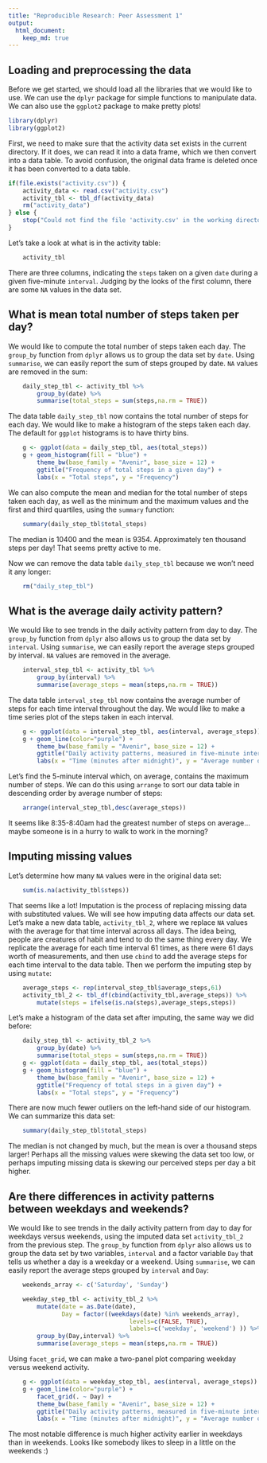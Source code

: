 ```yaml
---
title: "Reproducible Research: Peer Assessment 1"
output: 
  html_document:
    keep_md: true
---
```



## Loading and preprocessing the data
Before we get started, we should load all the libraries that we would like to use. We can use the `dplyr` package for simple functions to manipulate data. We can also use the `ggplot2` package to make pretty plots!
```r
library(dplyr)
library(ggplot2)
```

First, we need to make sure that the activity data set exists in the current directory. If it does, we can read it into a data frame, which we then convert into a data table. To avoid confusion, the original data frame is deleted once it has been converted to a data table.
```r
if(file.exists("activity.csv")) {
    activity_data <- read.csv("activity.csv")
    activity_tbl <- tbl_df(activity_data)
    rm("activity_data")
} else {
    stop("Could not find the file 'activity.csv' in the working directory")
}
```

Let's take a look at what is in the activity table:
```r
    activity_tbl
```

There are three columns, indicating the `steps` taken on a given `date` during a given five-minute `interval`. Judging by the looks of the first column, there are some `NA` values in the data set.

## What is mean total number of steps taken per day?
We would like to compute the total number of steps taken each day. The `group_by` function from `dplyr` allows us to group the data set by `date`. Using `summarise`, we can easily report the sum of steps grouped by date. `NA` values are removed in the sum:
```r
    daily_step_tbl <- activity_tbl %>%
        group_by(date) %>%
        summarise(total_steps = sum(steps,na.rm = TRUE))
```

The data table `daily_step_tbl` now contains the total number of steps for each day. We would like to make a histogram of the steps taken each day. The default for `ggplot` histograms is to have thirty bins.
```r
    g <- ggplot(data = daily_step_tbl, aes(total_steps))
    g + geom_histogram(fill = "blue") + 
        theme_bw(base_family = "Avenir", base_size = 12) + 
        ggtitle("Frequency of total steps in a given day") +
        labs(x = "Total steps", y = "Frequency")
```

We can also compute the mean and median for the total number of steps taken each day, as well as the minimum and the maximum values and the first and third quartiles, using the `summary` function:
```r
    summary(daily_step_tbl$total_steps)
```

The median is 10400 and the mean is 9354. Approximately ten thousand steps per day! That seems pretty active to me.

Now we can remove the data table `daily_step_tbl` because we won't need it any longer:
```r
    rm("daily_step_tbl")
```

## What is the average daily activity pattern?
We would like to see trends in the daily activity pattern from day to day. The `group_by` function from `dplyr` also allows us to group the data set by `interval`. Using `summarise`, we can easily report the average steps grouped by interval. `NA` values are removed in the average.
```r
    interval_step_tbl <- activity_tbl %>%
        group_by(interval) %>%
        summarise(average_steps = mean(steps,na.rm = TRUE))
```

The data table `interval_step_tbl` now contains the average number of steps for each time interval throughout the day. We would like to make a time series plot of the steps taken in each interval.
```r
    g <- ggplot(data = interval_step_tbl, aes(interval, average_steps))
    g + geom_line(color="purple") + 
        theme_bw(base_family = "Avenir", base_size = 12) + 
        ggtitle("Daily activity patterns, measured in five-minute intervals") +
        labs(x = "Time (minutes after midnight)", y = "Average number of steps")
```

Let's find the 5-minute interval which, on average, contains the maximum number of steps. We can do this using `arrange` to sort our data table in descending order by average number of steps:
```r
    arrange(interval_step_tbl,desc(average_steps))
```

It seems like 8:35-8:40am had the greatest number of steps on average... maybe someone is in a hurry to walk to work in the morning?

## Imputing missing values
Let's determine how many `NA` values were in the original data set:
```r
    sum(is.na(activity_tbl$steps))
```

That seems like a lot! Imputation is the process of replacing missing data with substituted values. We will see how imputing data affects our data set. Let's make a new data table, `activity_tbl_2`, where we replace `NA` values with the average for that time interval across all days. The idea being, people are creatures of habit and tend to do the same thing every day. We replicate the average for each time interval 61 times, as there were 61 days worth of measurements, and then use `cbind` to add the average steps for each time interval to the data table. Then we perform the imputing step by using `mutate`:

```r
    average_steps <- rep(interval_step_tbl$average_steps,61)
    activity_tbl_2 <- tbl_df(cbind(activity_tbl,average_steps)) %>%
        mutate(steps = ifelse(is.na(steps),average_steps,steps))
```

Let's make a histogram of the data set after imputing, the same way we did before:
```r
    daily_step_tbl <- activity_tbl_2 %>%
        group_by(date) %>%
        summarise(total_steps = sum(steps,na.rm = TRUE))
    g <- ggplot(data = daily_step_tbl, aes(total_steps))
    g + geom_histogram(fill = "blue") + 
        theme_bw(base_family = "Avenir", base_size = 12) + 
        ggtitle("Frequency of total steps in a given day") +
        labs(x = "Total steps", y = "Frequency")
```

There are now much fewer outliers on the left-hand side of our histogram. We can summarize this data set:
```r
    summary(daily_step_tbl$total_steps)
```

The median is not changed by much, but the mean is over a thousand steps larger! Perhaps all the missing values  were skewing the data set too low, or perhaps imputing missing data is skewing our perceived steps per day a bit higher.

## Are there differences in activity patterns between weekdays and weekends?
We would like to see trends in the daily activity pattern from day to day for weekdays versus weekends, using the imputed data set `activity_tbl_2` from the previous step. The `group_by` function from `dplyr` also allows us to group the data set by two variables, `interval` and a factor variable `Day` that tells us whether a day is a weekday or a weekend. Using `summarise`, we can easily report the average steps grouped by `interval` and `Day`:
```r
    weekends_array <- c('Saturday', 'Sunday')

    weekday_step_tbl <- activity_tbl_2 %>%
        mutate(date = as.Date(date),
               Day = factor((weekdays(date) %in% weekends_array),
                                  levels=c(FALSE, TRUE),
                                  labels=c('weekday', 'weekend') )) %>%
        group_by(Day,interval) %>%
        summarise(average_steps = mean(steps,na.rm = TRUE))
```

Using `facet_grid`, we can make a two-panel plot comparing weekday versus weekend activity.

```r
    g <- ggplot(data = weekday_step_tbl, aes(interval, average_steps))
    g + geom_line(color="purple") + 
        facet_grid(. ~ Day) +
        theme_bw(base_family = "Avenir", base_size = 12) + 
        ggtitle("Daily activity patterns, measured in five-minute intervals") +
        labs(x = "Time (minutes after midnight)", y = "Average number of steps")
```

The most notable difference is much higher activity earlier in weekdays than in weekends. Looks like somebody likes to sleep in a little on the weekends :)